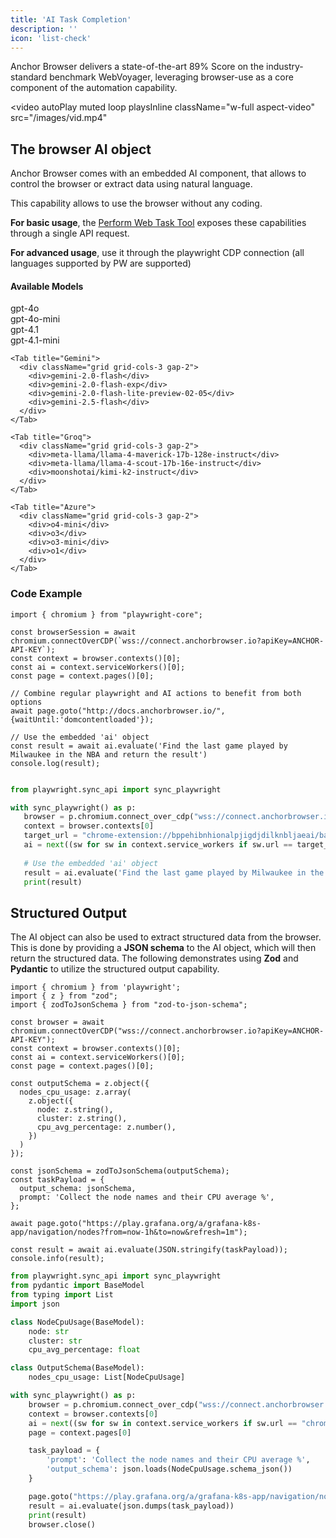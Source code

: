 ```yaml
---
title: 'AI Task Completion'
description: ''
icon: 'list-check'
---
```


Anchor Browser delivers a state-of-the-art 89% Score on the industry-standard benchmark WebVoyager, leveraging browser-use as a core component of the automation capability.

<video
  autoPlay
  muted
  loop
  playsInline
  className="w-full aspect-video"
  src="/images/vid.mp4"
></video>

## The browser AI object

Anchor Browser comes with an embedded AI component, that allows to control the browser or extract data using natural language.

This capability allows to use the browser without any coding.

**For basic usage**, the [Perform Web Task Tool](/api-reference/ai-tools/perform-web-task) exposes these capabilities through a single API request.

**For advanced usage**, use it through the playwright CDP connection (all languages supported by PW are supported)

#### Available Models
<Expandable title="Available Models" defaultOpen>
  <Tabs>
    <Tab title="OpenAI">
      <div className="grid grid-cols-3 gap-2">
        <div>gpt-4o</div>
        <div>gpt-4o-mini</div>
        <div>gpt-4.1</div>
        <div>gpt-4.1-mini</div>
      </div>
    </Tab>

    <Tab title="Gemini">
      <div className="grid grid-cols-3 gap-2">
        <div>gemini-2.0-flash</div>
        <div>gemini-2.0-flash-exp</div>
        <div>gemini-2.0-flash-lite-preview-02-05</div>
        <div>gemini-2.5-flash</div>
      </div>
    </Tab>

    <Tab title="Groq">
      <div className="grid grid-cols-3 gap-2">
        <div>meta-llama/llama-4-maverick-17b-128e-instruct</div>
        <div>meta-llama/llama-4-scout-17b-16e-instruct</div>
        <div>moonshotai/kimi-k2-instruct</div>
      </div>
    </Tab>

    <Tab title="Azure">
      <div className="grid grid-cols-3 gap-2">
        <div>o4-mini</div>
        <div>o3</div>
        <div>o3-mini</div>
        <div>o1</div>
      </div>
    </Tab>
  </Tabs>
</Expandable>

### Code Example

<CodeGroup>

```tsx node.js
import { chromium } from "playwright-core";

const browserSession = await chromium.connectOverCDP(`wss://connect.anchorbrowser.io?apiKey=ANCHOR-API-KEY`);
const context = browser.contexts()[0];
const ai = context.serviceWorkers()[0];
const page = context.pages()[0];

// Combine regular playwright and AI actions to benefit from both options
await page.goto("http://docs.anchorbrowser.io/", {waitUntil:'domcontentloaded'});

// Use the embedded 'ai' object
const result = await ai.evaluate('Find the last game played by Milwaukee in the NBA and return the result')
console.log(result);

```
```python python

from playwright.sync_api import sync_playwright

with sync_playwright() as p:
   browser = p.chromium.connect_over_cdp("wss://connect.anchorbrowser.io?apiKey=ANCHOR-API-KEY")
   context = browser.contexts[0]
   target_url = "chrome-extension://bppehibnhionalpjigdjdilknbljaeai/background.js"
   ai = next((sw for sw in context.service_workers if sw.url == target_url), None)
            
   # Use the embedded 'ai' object
   result = ai.evaluate('Find the last game played by Milwaukee in the NBA and return the result')
   print(result)

```
</CodeGroup>

## Structured Output

The AI object can also be used to extract structured data from the browser. This is done by providing a **JSON schema** to the AI object, which will then return the structured data.
The following demonstrates using **Zod** and **Pydantic** to utilize the structured output capability.

<CodeGroup>

```tsx node.js
import { chromium } from 'playwright';
import { z } from "zod";
import { zodToJsonSchema } from "zod-to-json-schema";

const browser = await chromium.connectOverCDP("wss://connect.anchorbrowser.io?apiKey=ANCHOR-API-KEY");
const context = browser.contexts()[0];
const ai = context.serviceWorkers()[0];
const page = context.pages()[0];

const outputSchema = z.object({
  nodes_cpu_usage: z.array(
    z.object({
      node: z.string(),
      cluster: z.string(),
      cpu_avg_percentage: z.number(),
    })
  )
});

const jsonSchema = zodToJsonSchema(outputSchema);
const taskPayload = {
  output_schema: jsonSchema,
  prompt: 'Collect the node names and their CPU average %',
};

await page.goto("https://play.grafana.org/a/grafana-k8s-app/navigation/nodes?from=now-1h&to=now&refresh=1m");

const result = await ai.evaluate(JSON.stringify(taskPayload));
console.info(result);
```
```python python
from playwright.sync_api import sync_playwright
from pydantic import BaseModel
from typing import List
import json

class NodeCpuUsage(BaseModel):
    node: str
    cluster: str
    cpu_avg_percentage: float

class OutputSchema(BaseModel):
    nodes_cpu_usage: List[NodeCpuUsage]

with sync_playwright() as p:
    browser = p.chromium.connect_over_cdp("wss://connect.anchorbrowser.io?apiKey=ANCHOR-API-KEY")
    context = browser.contexts[0]
    ai = next((sw for sw in context.service_workers if sw.url == "chrome-extension://bppehibnhionalpjigdjdilknbljaeai/background.js"), None)
    page = context.pages[0]

    task_payload = {
        'prompt': 'Collect the node names and their CPU average %',
        'output_schema': json.loads(NodeCpuUsage.schema_json())
    }

    page.goto("https://play.grafana.org/a/grafana-k8s-app/navigation/nodes?from=now-1h&to=now&refresh=1m")
    result = ai.evaluate(json.dumps(task_payload))
    print(result)
    browser.close()

```
</CodeGroup>